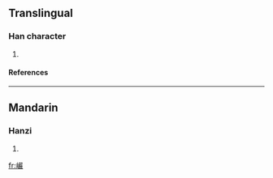 ==Translingual==
===Han character===
{{Han char|rn=46|rad=山|as=19|sn=22|four=|canj=山口口大 (URRK), X山口口大 (XURRK)}}
# {{defn|Han|sort=山19}}
====References====
{{Han ref|kx=0323.080|dkj=08650|dj=0623.160|hdz=10808.060|uh=5DD7|ud=24023}}
----
==Mandarin==
===Hanzi===
{{cmn-hanzi|pin=[[yán]] ([[yan2]])|wg=yen<sup>2</sup>}}
# {{defn|Mandarin}}

[[fr:巗]]